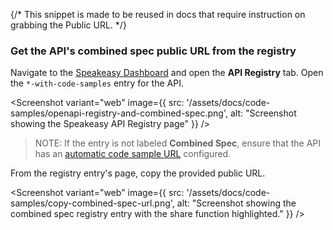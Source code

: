 {/* This snippet is made to be reused in docs that require instruction on grabbing the Public URL. */}


### Get the API's combined spec public URL from the registry

Navigate to the [Speakeasy Dashboard](https://app.speakeasy.com) and open the **API Registry** tab. Open the `*-with-code-samples` entry for the API.

<Screenshot 
  variant="web"
  image={{
    src: '/assets/docs/code-samples/openapi-registry-and-combined-spec.png',
    alt: "Screenshot showing the Speakeasy API Registry page"
  }}
/>

> NOTE: If the entry is not labeled **Combined Spec**, ensure that the API
> has an [automatic code sample
> URL](/docs/code-samples/automated-code-sample-urls) configured.

From the registry entry's page, copy the provided public URL.

<Screenshot 
  variant="web"
  image={{
    src: '/assets/docs/code-samples/copy-combined-spec-url.png',
    alt: "Screenshot showing the combined spec registry entry with the share function highlighted."
  }}
/>
